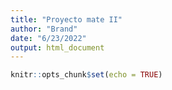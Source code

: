 ```yaml
---
title: "Proyecto mate II"
author: "Brand"
date: "6/23/2022"
output: html_document
---
```


```r
knitr::opts_chunk$set(echo = TRUE)
```
